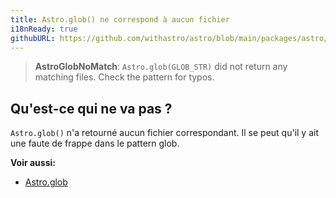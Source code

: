 ```yaml
---
title: Astro.glob() ne correspond à aucun fichier
i18nReady: true
githubURL: https://github.com/withastro/astro/blob/main/packages/astro/src/core/errors/errors-data.ts
---
```


> **AstroGlobNoMatch**: `Astro.glob(GLOB_STR)` did not return any matching files. Check the pattern for typos.

## Qu'est-ce qui ne va pas  ?
`Astro.glob()` n'a retourné aucun fichier correspondant. Il se peut qu'il y ait une faute de frappe dans le pattern glob.

**Voir aussi:**
-  [Astro.glob](/fr/reference/api-reference/#astroglob)
